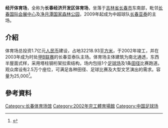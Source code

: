 '''经开体育场'''，全称为'''长春经济开发区体育场'''，坐落于[[吉林省|吉林省]][[长春市|长春市]]东南部，毗邻[[长春国际会展中心|长春国际会展中心]]及[[净月潭|净月潭国家森林公园]]，2009年起成为中超球队[[长春亚泰|长春亚泰]]的主场。

==介紹==
体育场总投资1.7亿元[[人民币|人民币]]建设，占地32218.93[[平方米|平方米]]，于2002年竣工，并在2003年成为时处[[甲B联赛|甲B联赛]]的长春亚泰队主场。体育场主体建筑为南北通透，东西半屋面式样，采用塔柱钢桁架拉索结构，场内包括1个[[足球场|足球场]]及1条[[田径|田径]]比赛跑道。观众席设有2.5万个座位，可满足各种田径、足球比赛及大型文艺演出的需求。容量为25,000<ref>{{Cite web |url=http://www.worldofstadiums.com/asia/china/jilin/development-area-stadium/ |title=存档副本 |accessdate=2017-06-14 |archive-date=2017-08-03 |archive-url=https://web.archive.org/web/20170803004817/http://www.worldofstadiums.com/asia/china/jilin/development-area-stadium/ |dead-url=no }}</ref>。

== 參考資料 ==
{{reflist}}

{{2015中超主场}} 

{{Gymnasium-stub}}

[[Category:长春体育场馆|Category:长春体育场馆]]
[[Category:2002年完工體育場館|Category:2002年完工體育場館]]
[[Category:中国足球场|Category:中国足球场]]